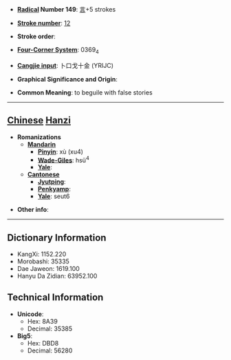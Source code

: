 
<!-- 
This page has been placed on ''Requests for Ph34rism.
This request has been subsequently carried out Ph34r themself.

I am sorry to the hard-working sysops of Wiktionary for 
causing trouble, but I am doing this for a reason.

Thank you (come again).
-->

* '''[[Wiktionary:Chinese radical index| Radical]] Number 149''': [[Wiktionary:Chinese radical index 言|言]]+5 strokes

* '''[[Wiktionary:Chinese total strokes index|Stroke number]]''': [[Wiktionary:Chinese total strokes index 12|12]]

* '''Stroke order''': 

* '''[[Wiktionary:Chinese four corner index|Four-Corner System]]''': 0369<sub>4</sub>

* '''[[Wiktionary:Chinese Cangjie index|Cangjie input]]''': 卜口戈十金 (YRIJC)

* '''Graphical Significance and Origin''': 

* '''Common Meaning''': to beguile with false stories

----

== [[Chinese]] [[Hanzi]] ==

* '''Romanizations'''
** '''[[Mandarin]]'''
*** '''[[Pinyin]]''': xù (xu4)
*** '''[[Wade-Giles]]''': hsü<sup>4</sup>
*** '''[[Yale]]''': 
** '''[[Cantonese]]'''
*** '''[[Jyutping]]''':
*** '''[[Penkyamp]]''': 
*** '''[[Yale]]''': seut6

* '''Other info''': 

----

== Dictionary Information ==

* KangXi: 1152.220
* Morobashi: 35335
* Dae Jaweon: 1619.100
* Hanyu Da Zidian: 63952.100

== Technical Information ==

* '''Unicode''':
** Hex: 8A39
** Decimal: 35385
* '''Big5''':
** Hex: DBD8
** Decimal: 56280
